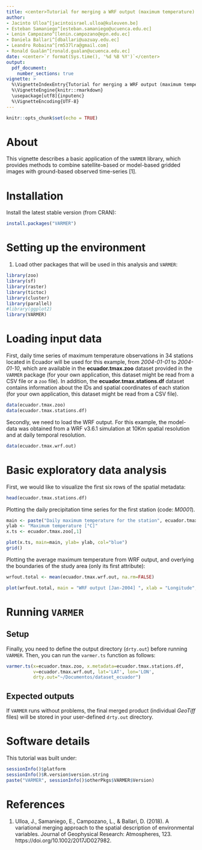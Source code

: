 ```yaml
---
title: <center>Tutorial for merging a WRF output (maximum temperature) with ground observations using `VARMER`</center>
author: 
- Jacinto Ulloa^[jacintoisrael.ulloa@kuleuven.be]
- Esteban Samaniego^[esteban.samaniego@ucuenca.edu.ec]
- Lenin Campozano^[lenin.campozano@epn.edu.ec]
- Daniela Ballari^[dballari@uazuay.edu.ec]
- Leandro Robaina^[rm537lra@gmail.com]
- Ronald Gualán^[ronald.gualan@ucuenca.edu.ec]
date: <center>`r format(Sys.time(), '%d %B %Y')`</center>
output: 
  pdf_document:
    number_sections: true
vignette: >
  %\VignetteIndexEntry{Tutorial for merging a WRF output (maximum temperature) with ground observations using `VARMER`}
  %\VignetteEngine{knitr::rmarkdown}
  \usepackage[utf8]{inputenc}
  %\VignetteEncoding{UTF-8}
---
```


```r
knitr::opts_chunk$set(echo = TRUE)
```



# About
This vignette describes a basic application of the `VARMER` library, which provides methods to combine satellite-based or model-based gridded images with ground-based observed time-series [1].

# Installation

Install the latest stable version (from CRAN):

```r
install.packages("VARMER")
```

# Setting up the environment

1. Load other packages that will be used in this analysis and `VARMER`:

```r
library(zoo)
library(sf)
library(raster)
library(tictoc)
library(cluster)
library(parallel)
#library(ggplot2)
library(VARMER)
```

# Loading input data

First, daily time series of maximum temperature observations in 34 stations located in Ecuador will be used for this example, from *2004-01-01* to *2004-01-10*, which are available in the **ecuador.tmax.zoo** dataset provided in the `VARMER` package (for your own application, this dataset might be read from a CSV file or a `zoo` file). In addition, the **ecuador.tmax.stations.df** dataset contains information about the IDs and spatial coordinates of each station (for your own application, this dataset might be read from a CSV file). 
   
```r
data(ecuador.tmax.zoo)
data(ecuador.tmax.stations.df)
```

Secondly, we need to load the WRF output. For this example, the model-data was obtained from a WRF v3.6.1 simulation at 10Km spatial resolution and at daily temporal resolution. 

   
```r
data(ecuador.tmax.wrf.out)
```

# Basic exploratory data analysis

First, we would like to visualize the first six rows of the spatial metadata:

```r
head(ecuador.tmax.stations.df)
```

Plotting the daily precipitation time series for the first station (code: *M0001*).

```r
main <- paste("Daily maximum temperature for the station", ecuador.tmax.stations.df$CODIGO[1])
ylab <- "Maximum temperature [°C]"
x.ts <- ecuador.tmax.zoo[,1]

plot(x.ts, main=main, ylab= ylab, col="blue")
grid()
```

Plotting the average maximum temperature from WRF output, and overlying the boundaries of the study area (only its first attribute):

```r
wrfout.total <- mean(ecuador.tmax.wrf.out, na.rm=FALSE)

plot(wrfout.total, main = "WRF output [Jan-2004] ", xlab = "Longitude", ylab = "Latitude")
```

# Running `VARMER`

## Setup

Finally, you need to define the output directory (`drty.out`) before running `VARMER`. Then, you can run the `varmer.ts` function as follows:

```r
varmer.ts(x=ecuador.tmax.zoo, x.metadata=ecuador.tmax.stations.df,
          v=ecuador.tmax.wrf.out, lat='LAT', lon='LON',
          drty.out="~/Documentos/dataset_ecuador")
```

\newpage

## Expected outputs

If `VARMER` runs without problems, the final merged product (individual *GeoTiff* files) will be stored in your user-defined `drty.out` directory.


# Software details

This tutorial was built under: 

```r
sessionInfo()$platform
sessionInfo()$R.version$version.string 
paste("VARMER", sessionInfo()$otherPkgs$VARMER$Version)
```


# References

1. Ulloa, J., Samaniego, E., Campozano, L., & Ballari, D. (2018). A variational merging approach to the spatial description of environmental variables. Journal of Geophysical Research: Atmospheres, 123. https://doi.org/10.1002/2017JD027982.

